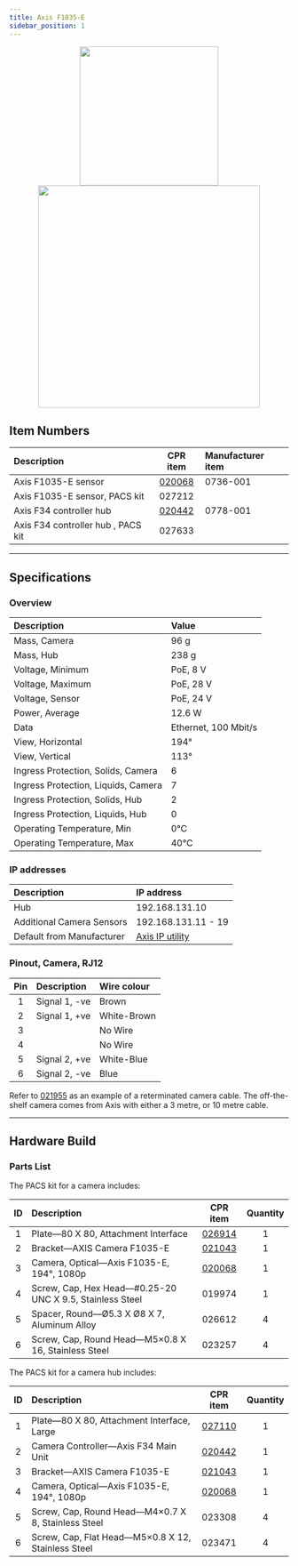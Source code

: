```yaml
---
title: Axis F1035-E
sidebar_position: 1
---
```



<center>
  <img
    src="/img/sensor_images/sensor_axis_f1035_e_1.jpg"
    width="250"
  />
  <img
    src="/img/sensor_images/sensor_axis_f34_1.png"
    width="400"
  />
</center>

<Safety />

## Item Numbers

| Description                        |                         CPR item                         | Manufacturer item |
| :--------------------------------- | :------------------------------------------------------: | :---------------- |
| Axis F1035-E sensor                | [020068](/assets/pdf/clearpath_robotics_020068-TDS1.pdf) | 0736-001          |
| Axis F1035-E sensor, PACS kit      |                          027212                          |                   |
| Axis F34 controller hub            | [020442](/assets/pdf/clearpath_robotics_020442-TDS1.pdf) | 0778-001          |
| Axis F34 controller hub , PACS kit |                          027633                          |                   |

---

## Specifications

### Overview

| Description                         | Value                |
| :---------------------------------- | :------------------- |
| Mass, Camera                        | 96 g                 |
| Mass, Hub                           | 238 g                |
| Voltage, Minimum                    | PoE, 8 V             |
| Voltage, Maximum                    | PoE, 28 V            |
| Voltage, Sensor                     | PoE, 24 V            |
| Power, Average                      | 12.6 W               |
| Data                                | Ethernet, 100 Mbit/s |
| View, Horizontal                    | 194°                 |
| View, Vertical                      | 113°                 |
| Ingress Protection, Solids, Camera  | 6                    |
| Ingress Protection, Liquids, Camera | 7                    |
| Ingress Protection, Solids, Hub     | 2                    |
| Ingress Protection, Liquids, Hub    | 0                    |
| Operating Temperature, Min          | 0°C                  |
| Operating Temperature, Max          | 40°C                 |

### IP addresses

| Description               | IP address                                                  |
| :------------------------ | :---------------------------------------------------------- |
| Hub                       | 192.168.131.10                                              |
| Additional Camera Sensors | 192.168.131.11 - 19                                         |
| Default from Manufacturer | [Axis IP utility](https://help.axis.com/access-your-device) |

### Pinout, Camera, RJ12

| Pin | Description   | Wire colour |
| :-: | :------------ | :---------- |
|  1  | Signal 1, -ve | Brown       |
|  2  | Signal 1, +ve | White-Brown |
|  3  |               | No Wire     |
|  4  |               | No Wire     |
|  5  | Signal 2, +ve | White-Blue  |
|  6  | Signal 2, -ve | Blue        |

Refer to [021955](/assets/pdf/clearpath_robotics_021955.pdf) as an example of a reterminated camera cable.
The off-the-shelf camera comes from Axis with either a 3 metre, or 10 metre cable.

---

## Hardware Build

### Parts List

The PACS kit for a camera includes:

| ID  | Description                                              |                         CPR item                         | Quantity |
| :-: | :------------------------------------------------------- | :------------------------------------------------------: | :------: |
|  1  | Plate—80 X 80, Attachment Interface                      |   [026914](/assets/pdf/clearpath_robotics_026914.pdf)    |    1     |
|  2  | Bracket—AXIS Camera F1035-E                              | [021043](/assets/pdf/clearpath_robotics_021043-TDS1.pdf) |    1     |
|  3  | Camera, Optical—Axis F1035-E, 194°, 1080p                | [020068](/assets/pdf/clearpath_robotics_020068-TDS1.pdf) |    1     |
|  4  | Screw, Cap, Hex Head—#0.25-20 UNC X 9.5, Stainless Steel |                          019974                          |    1     |
|  5  | Spacer, Round—Ø5.3 X Ø8 X 7, Aluminum Alloy              |                          026612                          |    4     |
|  6  | Screw, Cap, Round Head—M5×0.8 X 16, Stainless Steel      |                          023257                          |    4     |

The PACS kit for a camera hub includes:

| ID  | Description                                        |                         CPR item                         | Quantity |
| :-: | :------------------------------------------------- | :------------------------------------------------------: | :------: |
|  1  | Plate—80 X 80, Attachment Interface, Large         |   [027110](/assets/pdf/clearpath_robotics_027110.pdf)    |    1     |
|  2  | Camera Controller—Axis F34 Main Unit               | [020442](/assets/pdf/clearpath_robotics_020442-TDS1.pdf) |    1     |
|  3  | Bracket—AXIS Camera F1035-E                        | [021043](/assets/pdf/clearpath_robotics_021043-TDS1.pdf) |    1     |
|  4  | Camera, Optical—Axis F1035-E, 194°, 1080p          | [020068](/assets/pdf/clearpath_robotics_020068-TDS1.pdf) |    1     |
|  5  | Screw, Cap, Round Head—M4×0.7 X 8, Stainless Steel |                          023308                          |    4     |
|  6  | Screw, Cap, Flat Head—M5×0.8 X 12, Stainless Steel |                          023471                          |    4     |
